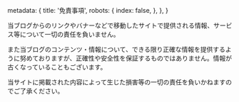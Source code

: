   metadata: {
    title: '免責事項',
    robots: {
      index: false,
    },
  },
}

当ブログからのリンクやバナーなどで移動したサイトで提供される情報、サービス等について一切の責任を負いません。

また当ブログのコンテンツ・情報について、できる限り正確な情報を提供するように努めておりますが、正確性や安全性を保証するものではありません。情報が古くなっていることもございます。

当サイトに掲載された内容によって生じた損害等の一切の責任を負いかねますのでご了承ください。
